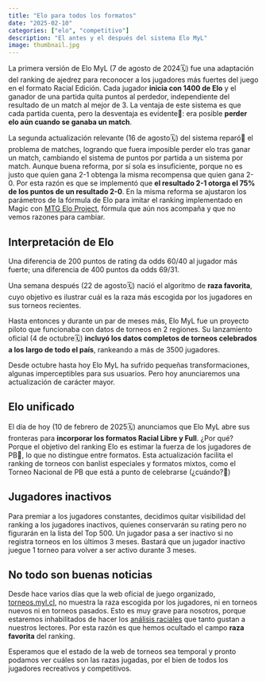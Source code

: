 ```yaml
---
title: "Elo para todos los formatos"
date: "2025-02-10"
categories: ["elo", "competitivo"]
description: "El antes y el después del sistema Elo MyL"
image: thumbnail.jpg
---
```


La primera versión de Elo MyL (7 de agosto de 2024🗓️) fue una adaptación del ranking de ajedrez para reconocer a los jugadores más fuertes del juego en el formato Racial Edición. Cada jugador **inicia con 1400 de Elo** y el ganador de una partida quita puntos al perdedor, independiente del resultado de un match al mejor de 3. La ventaja de este sistema es que cada partida cuenta, pero la desventaja es evidente👀: era posible **perder elo aún cuando se ganaba un match**.

La segunda actualización relevante (16 de agosto🗓️) del sistema reparó🧰 el problema de matches, logrando que fuera imposible perder elo tras ganar un match, cambiando el sistema de puntos por partida a un sistema por match. Aunque buena reforma, por sí sola es insuficiente, porque no es justo que quien gana 2-1 obtenga la misma recompensa que quien gana 2-0. Por esta razón es que se implementó que **el resultado 2-1 otorga el 75% de los puntos de un resultado 2-0**. En la misma reforma se ajustaron los parámetros de la fórmula de Elo para imitar el ranking implementado en Magic con [MTG Elo Project](https://mtgeloproject.net/), fórmula que aún nos acompaña y que no vemos razones para cambiar.

::: {.callout-tip appearance="simple"}
## Interpretación de Elo

Una diferencia de 200 puntos de rating da odds 60/40 al jugador más fuerte; una diferencia de 400 puntos da odds 69/31.
:::

Una semana después (22 de agosto🗓️) nació el algoritmo de **raza favorita**, cuyo objetivo es ilustrar cuál es la raza más escogida por los jugadores en sus torneos recientes.

Hasta entonces y durante un par de meses más, Elo MyL fue un proyecto piloto que funcionaba con datos de torneos en 2 regiones. Su lanzamiento oficial (4 de octubre🗓️) **incluyó los datos completos de torneos celebrados a los largo de todo el país**, rankeando a más de 3500 jugadores.

Desde octubre hasta hoy Elo MyL ha sufrido pequeñas transformaciones, algunas imperceptibles para sus usuarios. Pero hoy anunciaremos una actualización de carácter mayor.

## Elo unificado

El día de hoy (10 de febrero de 2025🗓️) anunciamos que Elo MyL abre sus fronteras para **incorporar los formatos Racial Libre y Full**. ¿Por qué? Porque el objetivo del ranking Elo es estimar la fuerza de los jugadores de PB💪, lo que no distingue entre formatos. Esta actualización facilita el ranking de torneos con banlist especiales y formatos mixtos, como el Torneo Nacional de PB que está a punto de celebrarse (¿cuándo?👀)

## Jugadores inactivos

Para premiar a los jugadores constantes, decidimos quitar visibilidad del ranking a los jugadores inactivos, quienes conservarán su rating pero no figurarán en la lista del Top 500. Un jugador pasa a ser inactivo si no registra torneos en los últimos 3 meses. Bastará que un jugador inactivo juegue 1 torneo para volver a ser activo durante 3 meses.

## No todo son buenas noticias

Desde hace varios días que la web oficial de juego organizado, [torneos.myl.cl](https://torneos.myl.cl/tournaments), no muestra la raza escogida por los jugadores, ni en torneos nuevos ni en torneos pasados. Esto es muy grave para nosotros, porque estaremos inhabilitados de hacer los [análisis raciales](https://datosyleyendas.com/posts/matchups-enero-2025/) que tanto gustan a nuestros lectores. Por esta razón es que hemos ocultado el campo **raza favorita** del ranking.

Esperamos que el estado de la web de torneos sea temporal y pronto podamos ver cuáles son las razas jugadas, por el bien de todos los jugadores recreativos y competitivos.
